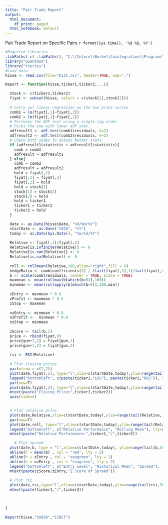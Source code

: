 ---
title: "Pair Trade Report"
output:
  html_document:
    df_print: paged
  html_notebook: default
---
Pair Trade Report on Specific Pairs
`r format(Sys.time(), '%d %B, %Y')`

```{r, message=FALSE, warning=FALSE}
#Required libraries
.libPaths( c( .libPaths(), "C:\\Intern\\Berke\\Cointegration\\Programs\\r") )
library("quantmod")
library("tseries")
#Load data
hisse <- read.csv(file="bist.csv", header=TRUE, sep=",")
```

```{r, echo=FALSE, fig.height=7, fig.width=15, message=FALSE, warning=FALSE}
Report <- function(hisse,ticker1,ticker2,...){

  stock <- c(ticker1,ticker2)
  fiyat <- subset(hisse, select = c(stock[1],stock[2]))
 
  # Carry out linear regression on the two price series
  comb1 = lm(fiyat[,1]~fiyat[,2])
  comb2 = lm(fiyat[,2]~fiyat[,1])
  # Performs the ADF test using a single lag order. 
  # Picks the one with lower adf stat.
  adfresult1 <- adf.test(comb1$residuals, k=2)
  adfresult2 <- adf.test(comb2$residuals, k=2)
  # Check both sides to obtain better stats.
  if (adfresult1$statistic < adfresult2$statistic){
    comb = comb1
    adfresult = adfresult1
  } else{
    comb = comb2
    adfresult = adfresult2
    hold = fiyat[,1]
    fiyat[,1] = fiyat[,2]
    fiyat[,2] = hold
    hold = stock[1]
    stock[1] = stock[2]
    stock[2] = hold
    hold = ticker1
    ticker1 = ticker2
    ticker2 = hold
  }

  date <- as.Date(hisse$Date, "%d/%m/%Y")
  startDate <- as.Date("2016", "%Y")
  today <- as.Date(Sys.Date(), "%m/%d/%Y")
  
  Relative <- fiyat[,1]/fiyat[,2]
  Relative[is.infinite(Relative)] <- 0
  Relative[is.nan(Relative)] <- 0
  Relative[is.na(Relative)] <- 0	
  
  roll <- rollmean(Relative,100,align="right",fill = 0)
  hedgeRatio <- comb$coefficients[2] / (tail(fiyat[,1],1)/tail(fiyat[,2],1))
  b <- scale(comb$residuals, center = TRUE, scale = TRUE)
  maxmean <- mean(rollmax(b[which(b>0)],100))
  minmean <- mean(rollapply(b[which(b<0)],100,min))
  
  zEntry <- maxmean * 0.8
  zProfit <- maxmean * 0.5
  zStop <- maxmean 
  
  nzEntry <- minmean * 0.8
  nzProfit <-  minmean * 0.8
  nzStop <- minmean
  
  zScore <- tail(b,1)
  price <- rbind(fiyat,0)
  price[gun+1,1] = fiyat[gun,1] 
  price[gun+1,2] = fiyat[gun,2] 
  
  rsi <- RSI(Relative)
  
  # Plot closing prices
  par(mfrow = c(2,2))
  plot(date,fiyat[,1], type="l",xlim=c(startDate,today),ylim=range(tail(fiyat[,1],300)), xlab="Date", ylab="Prices", col="blue")
  legend("bottomleft", c(paste(ticker1,"LHS"), paste(ticker2,"RHS")), lty=c(1, 1), col=c("blue", "red"), bg="white" )  
  par(new=T)
  plot(date,fiyat[,2], type="l",xlim=c(startDate,today),ylim=range(tail(fiyat[,2],300)), axes=F, xlab="", ylab="", col="red")
  mtext(paste("Closing Prices",ticker1,ticker2))
  axis(side=4)
  

  # Plot relative price
  plot(date,Relative,xlim=c(startDate,today),ylim=range(tail(Relative,300)),xlab="Date", type="l", ylab="",col="gray25")
  par(new=T)
  plot(date,roll, type="l",xlim=c(startDate,today),ylim=range(tail(Relative,300)), axes=F, xlab="", ylab="", col="red")
  legend("bottomleft", c("Relative Performance", "Rolling Mean"), lty=c(1,1), col=c("gray25", "red"), bg="white")  	
  mtext(paste("Relative Performance:",ticker1,"/",ticker2))

    # Plot spread
  plot(date,b, type = "l",xlim=c(startDate,today), ylim=range(tail(b,300)), xlab="Date", ylab="",col="gray60")
  abline(h = mean(b) , col = "red", lty = 2)
  abline(h = zEntry , col = "seagreen", lty = 2)
  abline(h = nzEntry , col = "seagreen", lty = 2)
  legend("bottomleft", c("Entry Level", "Historical Mean", "Spread"), lty=c(2,2,1), col=c("seagreen", "red", "gray40"), bg="white" )  		
  mtext(paste(zScore/zEntry,"Z Score of Spread"))
  
  # Plot rsi
  plot(date,rsi,type="l",xlim=c(startDate,today),ylim=range(tail(rsi,300)), xlab="Date", ylab="Relative Strength Index",col="red")
  mtext(paste(ticker1,"/",ticker2))
  

  
}
```

```{r, echo=FALSE, fig.height=7, fig.width=15, message=FALSE, warning=FALSE}
Report(hisse,"XU030","ICBCT")
```




